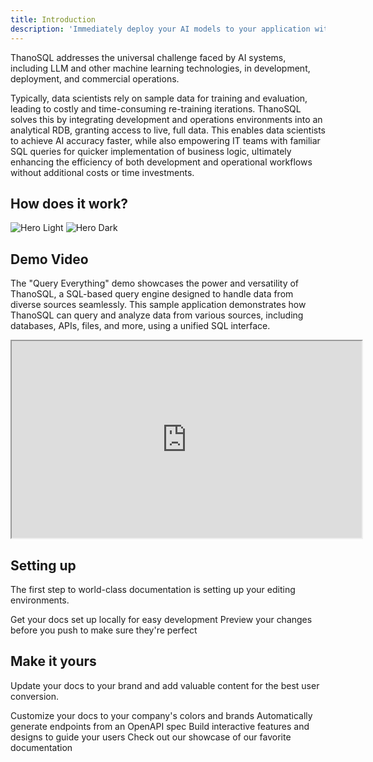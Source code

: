 ```yaml
---
title: Introduction
description: 'Immediately deploy your AI models to your application with SQL'
---
```


ThanoSQL addresses the universal challenge faced by AI systems, including LLM and other machine learning technologies, in development, deployment, and commercial operations.

Typically, data scientists rely on sample data for training and evaluation, leading to costly and time-consuming re-training iterations.
ThanoSQL solves this by integrating development and operations environments into an analytical RDB, granting access to live, full data.
This enables data scientists to achieve AI accuracy faster, while also empowering IT teams with familiar SQL queries for quicker implementation of business logic,
ultimately enhancing the efficiency of both development and operational workflows without additional costs or time investments.

## How does it work?

<img
  className="block dark:hidden"
  src="/images/hero-light.svg"
  alt="Hero Light"
/>
<img
  className="hidden dark:block"
  src="/images/hero-dark.svg"
  alt="Hero Dark"
/>

## Demo Video

The "Query Everything" demo showcases the power and versatility of ThanoSQL, a SQL-based query engine designed to handle data from diverse sources seamlessly.
This sample application demonstrates how ThanoSQL can query and analyze data from various sources, including databases, APIs, files, and more, using a unified SQL interface.

<iframe
  width="560"
  height="315"
  src="https://www.youtube.com/embed/yErMMlcd8b0?si=duzIVeaau2whcrj-"
  title="YouTube video player"
  allow="accelerometer; autoplay; clipboard-write; encrypted-media; gyroscope; picture-in-picture"
  allowFullScreen
  style={{ width: '100%', borderRadius: '0.5rem' }}
></iframe>

## Setting up

The first step to world-class documentation is setting up your editing environments.

<CardGroup cols={2}>
  <Card
    title="Edit Your Docs"
    icon="pen-to-square"
    href="https://mintlify.com/docs/quickstart"
  >
    Get your docs set up locally for easy development
  </Card>
  <Card
    title="Preview Changes"
    icon="image"
    href="https://mintlify.com/docs/development"
  >
    Preview your changes before you push to make sure they're perfect
  </Card>
</CardGroup>

## Make it yours

Update your docs to your brand and add valuable content for the best user conversion.

<CardGroup cols={2}>
  <Card
    title="Customize Style"
    icon="palette"
    href="https://mintlify.com/docs/settings/global"
  >
    Customize your docs to your company's colors and brands
  </Card>
  <Card
    title="Reference APIs"
    icon="code"
    href="https://mintlify.com/docs/api-playground/openapi"
  >
    Automatically generate endpoints from an OpenAPI spec
  </Card>
  <Card
    title="Add Components"
    icon="screwdriver-wrench"
    href="https://mintlify.com/docs/components/accordion"
  >
    Build interactive features and designs to guide your users
  </Card>
  <Card
    title="Get Inspiration"
    icon="stars"
    href="https://mintlify.com/customers"
  >
    Check out our showcase of our favorite documentation
  </Card>
</CardGroup>
